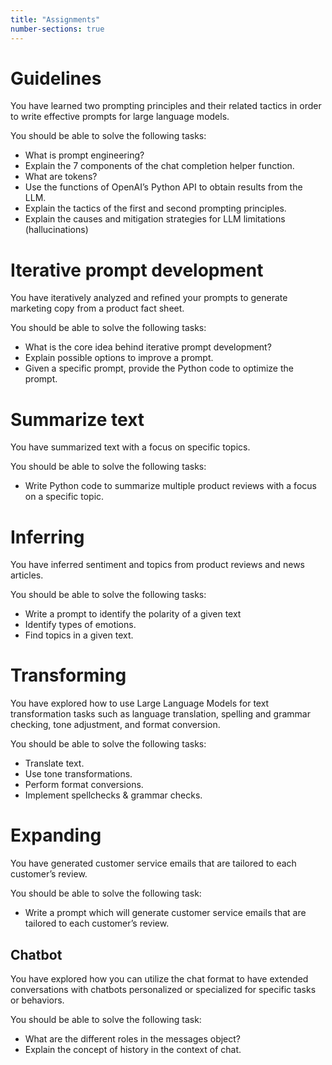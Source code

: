 ```yaml
---
title: "Assignments"
number-sections: true
---
```



# Guidelines

:::{.callout-note}
You have learned two prompting principles and their related tactics in order to write effective prompts for large language models.
:::

You should be able to solve the following tasks:

- What is prompt engineering?
- Explain the 7 components of the chat completion helper function.
- What are tokens?
- Use the functions of OpenAI's Python API to obtain results from the LLM. 
- Explain the tactics of the first and second prompting principles.
- Explain the causes and mitigation strategies for LLM limitations (hallucinations) 


# Iterative prompt development

:::{.callout-note}
You have iteratively analyzed and refined your prompts to generate marketing copy from a product fact sheet.
:::

You should be able to solve the following tasks:

- What is the core idea behind iterative prompt development?
- Explain possible options to improve a prompt.
- Given a specific prompt, provide the Python code to optimize the prompt.


# Summarize text

:::{.callout-note}
You have summarized text with a focus on specific topics.
:::

You should be able to solve the following tasks:

- Write Python code to summarize multiple product reviews with a focus on a specific topic.



# Inferring

:::{.callout-note}
You have inferred sentiment and topics from product reviews and news articles.
:::

You should be able to solve the following tasks:

- Write a prompt to identify the polarity of a given text
- Identify types of emotions.
- Find topics in a given text.


# Transforming

:::{.callout-note}
You have explored how to use Large Language Models for text transformation tasks such as language translation, spelling and grammar checking, tone adjustment, and format conversion.
:::

You should be able to solve the following tasks:

- Translate text.
- Use tone transformations.
- Perform format conversions.
- Implement spellchecks & grammar checks.


# Expanding

:::{.callout-note}
You have generated customer service emails that are tailored to each customer's review.
:::

You should be able to solve the following task:

- Write a prompt which will generate customer service emails that are tailored to each customer's review.

## Chatbot

:::{.callout-note}
You have explored how you can utilize the chat format to have extended conversations with chatbots personalized or specialized for specific tasks or behaviors.
:::

You should be able to solve the following task:

- What are the different roles in the messages object?
- Explain the concept of history in the context of chat.